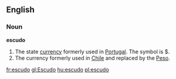 ==English==

===Noun===
{{wikipedia}}
'''escudo'''
# The state [[currency]] formerly used in [[Portugal]]. The symbol is $.
# The currency formerly used in [[Chile]] and replaced by the [[Peso]].

[[fr:escudo]]
[[gl:Escudo]]
[[hu:escudo]]
[[pl:escudo]]
